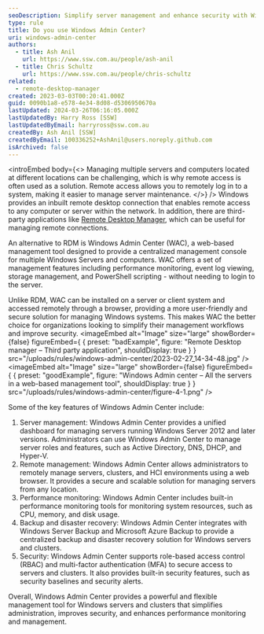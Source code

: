 ```yaml
---
seoDescription: Simplify server management and enhance security with Windows Admin Center, a web-based tool for unified management of Windows Servers and computers.
type: rule
title: Do you use Windows Admin Center?
uri: windows-admin-center
authors:
  - title: Ash Anil
    url: https://www.ssw.com.au/people/ash-anil
  - title: Chris Schultz
    url: https://www.ssw.com.au/people/chris-schultz
related:
  - remote-desktop-manager
created: 2023-03-03T00:20:41.000Z
guid: 0090b1a8-e578-4e34-8d08-d5306950670a
lastUpdated: 2024-03-26T06:16:05.000Z
lastUpdatedBy: Harry Ross [SSW]
lastUpdatedByEmail: harryross@ssw.com.au
createdBy: Ash Anil [SSW]
createdByEmail: 100336252+AshAnil@users.noreply.github.com
isArchived: false
---
```


<introEmbed
  body={<>
Managing multiple servers and computers located at different locations can be challenging, which is why remote access is often used as a solution. Remote access allows you to remotely log in to a system, making it easier to manage server maintenance.
  </>}
/>
Windows provides an inbuilt remote desktop connection that enables remote access to any computer or server within the network. In addition, there are third-party applications like [Remote Desktop Manager](/remote-desktop-manager/), which can be useful for managing remote connections.

An alternative to RDM is Windows Admin Center (WAC), a web-based management tool designed to provide a centralized management console for multiple Windows Servers and computers. WAC offers a set of management features including performance monitoring, event log viewing, storage management, and PowerShell scripting - without needing to login to the server.

Unlike RDM, WAC can be installed on a server or client system and accessed remotely through a browser, providing a more user-friendly and secure solution for managing Windows systems. This makes WAC the better choice for organizations looking to simplify their management workflows and improve security.
<imageEmbed
  alt="Image"
  size="large"
  showBorder={false}
  figureEmbed={ {
    preset: "badExample",
    figure: "Remote Desktop manager – Third party application",
    shouldDisplay: true
  } }
  src="/uploads/rules/windows-admin-center/2023-02-27_14-34-48.jpg"
/>
<imageEmbed
  alt="Image"
  size="large"
  showBorder={false}
  figureEmbed={ {
    preset: "goodExample",
    figure: "Windows Admin center – All the servers in a web-based management tool",
    shouldDisplay: true
  } }
  src="/uploads/rules/windows-admin-center/figure-4-1.png"
/>

Some of the key features of Windows Admin Center include:

1. Server management: Windows Admin Center provides a unified dashboard for managing servers running Windows Server 2012 and later versions. Administrators can use Windows Admin Center to manage server roles and features, such as Active Directory, DNS, DHCP, and Hyper-V.
2. Remote management: Windows Admin Center allows administrators to remotely manage servers, clusters, and HCI environments using a web browser. It provides a secure and scalable solution for managing servers from any location.
3. Performance monitoring: Windows Admin Center includes built-in performance monitoring tools for monitoring system resources, such as CPU, memory, and disk usage.
4. Backup and disaster recovery: Windows Admin Center integrates with Windows Server Backup and Microsoft Azure Backup to provide a centralized backup and disaster recovery solution for Windows servers and clusters.
5. Security: Windows Admin Center supports role-based access control (RBAC) and multi-factor authentication (MFA) to secure access to servers and clusters. It also provides built-in security features, such as security baselines and security alerts.

Overall, Windows Admin Center provides a powerful and flexible management tool for Windows servers and clusters that simplifies administration, improves security, and enhances performance monitoring and management.
